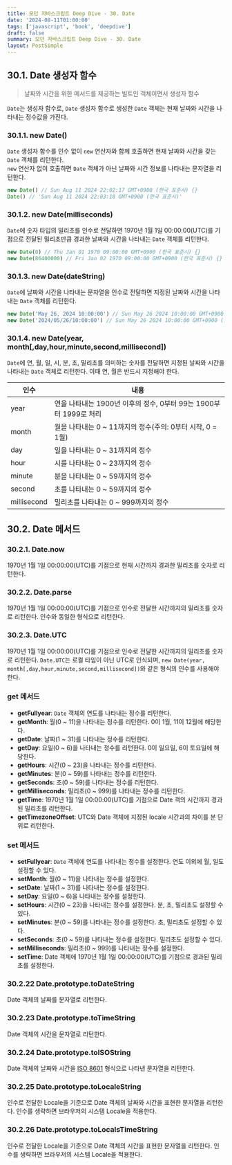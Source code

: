 ```yaml
---
title: 모던 자바스크립트 Deep Dive - 30. Date
date: '2024-08-11T01:00:00'
tags: ['javascript', 'book', 'deepdive']
draft: false
summary: 모던 자바스크립트 Deep Dive - 30. Date
layout: PostSimple
---
```


## 30.1. Date 생성자 함수

> 날짜와 시간을 위한 메서드를 제공하는 빌트인 객체이면서 생성자 함수

`Date`는 생성자 함수로, `Date` 생성자 함수로 생성한 `Date` 객체는 현재 날짜와 시간을 나타내는 정수값을 가진다.

### 30.1.1. new Date()

`Date` 생성자 함수를 인수 없이 `new` 연산자와 함께 호출하면 현재 날짜와 시간을 갖는 `Date` 객체를 리턴한다.  
`new` 연산자 없이 호출하면 `Date` 객체가 아닌 날짜와 시간 정보를 나타내는 문자열을 리턴한다.

```js
new Date() // Sun Aug 11 2024 22:02:17 GMT+0900 (한국 표준시) {}
Date() // 'Sun Aug 11 2024 22:03:18 GMT+0900 (한국 표준시)'
```

### 30.1.2. new Date(milliseconds)

`Date`에 숫자 타입의 밀리초를 인수로 전달하면 1970년 1월 1일 00:00:00(UTC)를 기점으로 전달된 밀리초만큼 경과한 날짜와 시간을 나타내는 `Date` 객체를 리턴한다.

```js
new Date(0) // Thu Jan 01 1970 09:00:00 GMT+0900 (한국 표준시) {}
new Date(86400000) // Fri Jan 02 1970 09:00:00 GMT+0900 (한국 표준시) {}
```

### 30.1.3. new Date(dateString)

`Date`에 날짜와 시간을 나타내는 문자열을 인수로 전달하면 지정된 날짜와 시간을 나타내는 `Date` 객체를 리턴한다.

```js
new Date('May 26, 2024 10:00:00') // Sun May 26 2024 10:00:00 GMT+0900 (한국 표준시) {}
new Date('2024/05/26/10:00:00') // Sun May 26 2024 10:00:00 GMT+0900 (한국 표준시) {}
```

### 30.1.4. new Date(year, month[,day,hour,minute,second,millisecond])

`Date`에 연, 월, 일, 시, 분, 초, 밀리초를 의미하는 숫자를 전달하면 지정된 날짜와 시간을 나타내는 `Date` 객체로 리턴한다. 이때 연, 월은 반드시 지정해야 한다.

| 인수        | 내용                                                              |
| ----------- | ----------------------------------------------------------------- |
| year        | 연을 나타내는 1900년 이후의 정수, 0부터 99는 1900부터 1999로 처리 |
| month       | 월을 나타내는 0 ~ 11까지의 정수(주의: 0부터 시작, 0 = 1월)        |
| day         | 일을 나타내는 0 ~ 31까지의 정수                                   |
| hour        | 시를 나타내는 0 ~ 23까지의 정수                                   |
| minute      | 분을 나타내는 0 ~ 59까지의 정수                                   |
| second      | 초를 나타내는 0 ~ 59까지의 정수                                   |
| millisecond | 밀리초를 나타내는 0 ~ 999까지의 정수                              |

## 30.2. Date 메서드

### 30.2.1. Date.now

1970년 1월 1일 00:00:00(UTC)를 기점으로 현재 시간까지 경과한 밀리초를 숫자로 리턴한다.

### 30.2.2. Date.parse

1970년 1월 1일 00:00:00(UTC)를 기점으로 인수로 전달한 시간까지의 밀리초를 숫자로 리턴한다. 인수와 동일한 형식으로 리턴한다.

### 30.2.3. Date.UTC

1970년 1월 1일 00:00:00(UTC)를 기점으로 인수로 전달한 시간까지의 밀리초를 숫자로 리턴한다. `Date.UTC`는 로컬 타임이 아닌 UTC로 인식되며, `new Date(year, month[,day,hour,minute,second,millisecond])`와 같은 형식의 인수를 사용해야 한다.

### get 메서드

- **getFullyear**: `Date` 객체의 연도를 나타내는 정수를 리턴한다.
- **getMonth**: 월(0 ~ 11)을 나타내는 정수를 리턴한다. 0이 1월, 11이 12월에 해당한다.
- **getDate**: 날짜(1 ~ 31)를 나타내는 정수를 리턴한다.
- **getDay**: 요일(0 ~ 6)을 나타내는 정수를 리턴한다. 0이 일요일, 6이 토요일에 해당한다.
- **getHours**: 시간(0 ~ 23)을 나타내는 정수를 리턴한다.
- **getMinutes**: 분(0 ~ 59)를 나타내는 정수를 리턴한다.
- **getSeconds**: 초(0 ~ 59)를 나타내는 정수를 리턴한다.
- **getMilliseconds**: 밀리초(0 ~ 999)를 나타내는 정수를 리턴한다.
- **getTime**: 1970년 1월 1일 00:00:00(UTC)를 기점으로 Date 객의 시간까지 경과된 밀리초를 리턴한다.
- **getTimezoneOffset**: UTC와 Date 객체에 지정된 locale 시간과의 차이를 분 단위로 리턴한다.

### set 메서드

- **setFullyear**: `Date` 객체에 연도를 나타내는 정수를 설정한다. 연도 이외에 월, 일도 설정할 수 있다.
- **setMonth**: 월(0 ~ 11)을 나타내는 정수를 설정한다.
- **setDate**: 날짜(1 ~ 31)를 나타내는 정수를 설정한다.
- **setDay**: 요일(0 ~ 6)을 나타내는 정수를 설정한다.
- **setHours**: 시간(0 ~ 23)을 나타내는 정수를 설정한다. 분, 초, 밀리초도 설정할 수 있다.
- **setMinutes**: 분(0 ~ 59)를 나타내는 정수를 설정한다. 초, 밀리초도 설정할 수 있다.
- **setSeconds**: 초(0 ~ 59)를 나타내는 정수를 설정한다. 밀리초도 설정할 수 있다.
- **setMilliseconds**: 밀리초(0 ~ 999)를 나타내는 정수를 설정한다.
- **setTime**: Date 객체에 1970년 1월 1일 00:00:00(UTC)를 기점으로 경과된 밀리초를 설정한다.

### 30.2.22 Date.prototype.toDateString

Date 객체의 날짜를 문자열로 리턴한다.

### 30.2.23 Date.prototype.toTimeString

Date 객체의 시간을 문자열로 리턴한다.

### 30.2.24 Date.prototype.toISOString

Date 객체의 날짜와 시간을 [ISO 8601](https://ko.wikipedia.org/wiki/ISO_8601) 형식으로 나타낸 문자열을 리턴한다.

### 30.2.25 Date.prototype.toLocaleString

인수로 전달한 Locale을 기준으로 Date 객체의 날짜와 시간을 표현한 문자열을 리턴한다. 인수를 생략하면 브라우저의 시스템 Locale을 적용한다.

### 30.2.26 Date.prototype.toLocalsTimeString

인수로 전달한 Locale을 기준으로 Date 객체의 시간을 표현한 문자열을 리턴한다. 인수를 생략하면 브라우저의 시스템 Locale을 적용한다.
